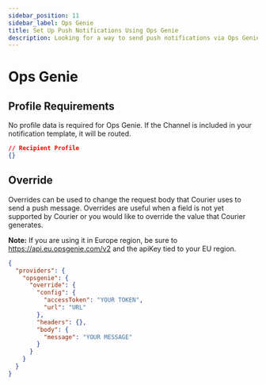 ```yaml
---
sidebar_position: 11
sidebar_label: Ops Genie
title: Set Up Push Notifications Using Ops Genie
description: Looking for a way to send push notifications via Ops Genie? This step-by-step tutorial will show you how to integrate Ops Genie's API the easy way.
---
```


# Ops Genie

## Profile Requirements

No profile data is required for Ops Genie. If the Channel is included in your notification template, it will be routed.

```json title=JSON
// Recipient Profile
{}
```

## Override

Overrides can be used to change the request body that Courier uses to send a push message. Overrides are useful when a field is not yet supported by Courier or you would like to override the value that Courier generates.

**Note:** If you are using it in Europe region, be sure to https://api.eu.opsgenie.com/v2 and the apiKey tied to your EU region.

```json title=JSON
{
  "providers": {
    "opsgenie": {
      "override": {
        "config": {
          "accessToken": "YOUR TOKEN",
          "url": "URL"
        },
        "headers": {},
        "body": {
          "message": "YOUR MESSAGE"
        }
      }
    }
  }
}
```
